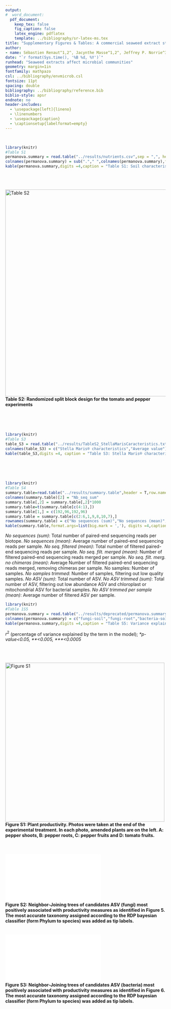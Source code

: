 ```yaml
---
output: 
#  word_document:
  pdf_document:
    keep_tex: false
    fig_caption: false
    latex_engine: pdflatex
    template: ../bibliography/sr-latex-ms.tex
title: "Supplementary Figures & Tables: A commercial seaweed extract structured microbial communities associated with tomato and pepper roots and significantly increased crop yield"
author:
- name: Sébastien Renaut^1,2^, Jacynthe Masse^1,2^, Jeffrey P. Norrie^3^, Bachar Blal^3^ Mohamed Hijri^1,2^
date: "`r format(Sys.time(), '%B %d, %Y')`"
runhead: "Seaweed extracts affect microbial communities"
geometry: margin=1in
fontfamily: mathpazo
csl: ../bibliography/envmicrob.csl
fontsize: 11pt
spacing: double
bibliography: ../bibliography/reference.bib
biblio-style: apsr
endnote: no
header-includes:
  - \usepackage[left]{lineno}
  - \linenumbers
  - \usepackage{caption}
  - \captionsetup{labelformat=empty} 
---
```

  
&nbsp;  
\newpage 
```r
library(knitr)
#Table S1
permanova.summary = read.table("../results/nutrients.csv",sep = ",", header = T)
colnames(permanova.summary) = sub("."," ",colnames(permanova.summary),fixed =T)
kable(permanova.summary,digits =4,caption = "Table S1: Soil characteristics (in *ppm* unless specified otherwise)")
```

&nbsp;  
&nbsp;  
&nbsp;  
\newpage   
![Table S2](../figures/Figure1.png){width=650px}  
**Table S2: Randomized split block design for the tomato and pepper experiments**  

  
&nbsp;  
&nbsp;  
&nbsp;  
\newpage   
```r
library(knitr)
#Table S3
table_S3 = read.table("../results/TableS2_StellaMarisCaracteristics.txt",sep = "\t")
colnames(table_S3) = c("Stella Maris® characteristics","Average value")
kable(table_S3,digits =4, caption = "Table S3: Stella Maris® characteristics")
``` 
  
&nbsp;  
&nbsp;  
&nbsp;  
\newpage 
```r
library(knitr)
#Table S4
summary.table=read.table("../results/summary.table",header = T,row.names = 1)
colnames(summary.table)[2] = "Nb_seq_sum"
summary.table[,2] = summary.table[,2]*1000
summary.table=t(summary.table[c(4:1),])
summary.table[1,] = c(192,96,192,96)
summary.table = summary.table[c(2:6,1,9,8,10,7),]
rownames(summary.table) = c("No sequences (sum)","No sequences (mean)","No seq. filtered (mean)","No seq. filt. merged (mean)","No seq. filt. merg. no chimeras (mean)","No samples","No samples trimmed","No ASV (sum)","No ASV trimmed (sum)","No ASV trimmed per sample (mean)")
kable(summary.table,format.args=list(big.mark = ','), digits =4,caption = "Table S4: Summary of sequencing statistics and bioinformatics identification of ASV")
```
   
*No sequences (sum)*: Total number of paired-end sequencing reads per biotope. *No sequences (mean)*: Average number of paired-end sequencing reads per sample. *No seq. filtered (mean)*: Total number of filtered paired-end sequencing reads per sample. *No seq. filt. merged (mean)*: Number of filtered paired-end sequencing reads merged per sample. *No seq. filt. merg. no chimeras (mean)*: Average Number of filtered paired-end sequencing reads merged, removing chimeras per sample. No samples: Number of samples. *No samples trimmed*: Number of samples, filtering out low quality samples. *No ASV (sum)*: Total number of ASV. *No ASV trimmed (sum)*: Total number of ASV, filtering out low abundance ASV and chloroplast or mitochondrial ASV for bacterial samples. *No ASV trimmed per sample (mean)*: Average number of filtered ASV per sample.  

\newpage 
```r
library(knitr)
#Table 1S5
permanova.summary = read.table("../results/deprecated/permanova.summary")
colnames(permanova.summary) = c("fungi-soil","fungi-root","bacteria-soil","bacteria-root")
kable(permanova.summary,digits =4,caption = "Table S5: Variance explained by the terms in the PERMANOVA models.")
``` 

$r^2$ (percentage of variance explained by the term in the model); *\*p-value<0.05, \*\*<0.005,  \*\*\*<0.0005*  

\newpage 
  
&nbsp;  
&nbsp;  
&nbsp; 
![Figure S1](../figures/Figure_2_photos_productivity.png){width=500px}  
**Figure S1: Plant productivity. Photos were taken at the end of the experimental treatment. In each photo, amended plants are on the left. A: pepper shoots, B: pepper roots, C: pepper fruits and D: tomato fruits.**  
&nbsp;  
&nbsp;  
&nbsp;  
![Figure S2](../figures/fungi/Figure7_fungi_tree.pdf){width=500px, dpi=500}  
**Figure S2: Neighbor-Joining trees of candidates ASV (fungi) most positively associated with productivity measures as identified in Figure 5. The most accurate taxonomy assigned according to the RDP bayesian classifier (form Phylum to species) was added as tip labels.** 
&nbsp;  
&nbsp;  
&nbsp;  
![Figure S3](../figures/bacteria/Figure7_bacteria_tree.pdf){width=500px, dpi=500}  
**Figure S3: Neighbor-Joining trees of candidates ASV (bacteria) most positively associated with productivity measures as identified in Figure 6. The most accurate taxonomy assigned according to the RDP bayesian classifier (form Phylum to species) was added as tip labels.** 
&nbsp;  
&nbsp;  
&nbsp;  


